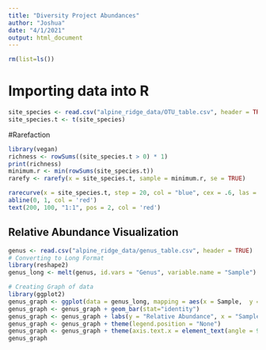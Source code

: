 ```yaml
---
title: "Diversity Project Abundances"
author: "Joshua"
date: "4/1/2021"
output: html_document
---
```


```r
rm(list=ls())
```

# Importing data into R

```r
site_species <- read.csv("alpine_ridge_data/OTU_table.csv", header = TRUE)
site_species.t <- t(site_species)
```

#Rarefaction

```r
library(vegan)
richness <- rowSums((site_species.t > 0) * 1)
print(richness)
minimum.r <- min(rowSums(site_species.t))
rarefy <- rarefy(x = site_species.t, sample = minimum.r, se = TRUE)

rarecurve(x = site_species.t, step = 20, col = "blue", cex = .6, las = 1)
abline(0, 1, col = 'red')
text(200, 100, "1:1", pos = 2, col = 'red')
```
## Relative Abundance Visualization

```r
genus <- read.csv("alpine_ridge_data/genus_table.csv", header = TRUE)
# Converting to Long Format
library(reshape2)
genus_long <- melt(genus, id.vars = "Genus", variable.name = "Sample")

# Creating Graph of data
library(ggplot2)
genus_graph <- ggplot(data = genus_long, mapping = aes(x = Sample,  y = value, fill = Genus))
genus_graph <- genus_graph + geom_bar(stat="identity")
genus_graph <- genus_graph + labs(y = "Relative Abundance", x = "Sample", title = "Genus Relative Abundances") + theme_classic()
genus_graph <- genus_graph + theme(legend.position = "None")
genus_graph <- genus_graph + theme(axis.text.x = element_text(angle = 90, vjust = 0.5, hjust=1))
genus_graph
```





